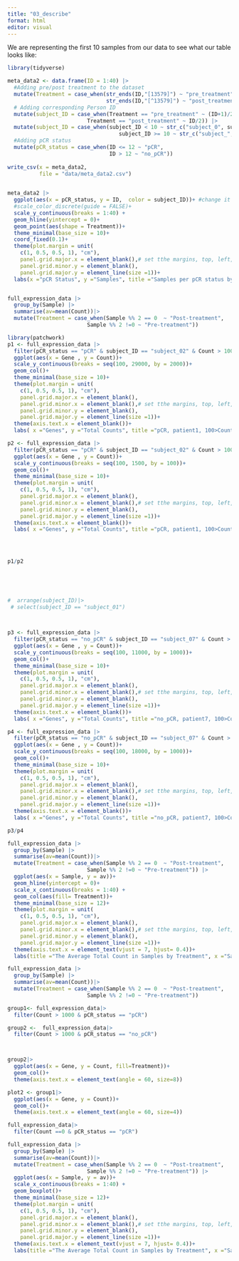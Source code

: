 ```yaml
---
title: "03_describe"
format: html
editor: visual
---
```


We are representing the first 10 samples from our data to see what our table looks like:

```r
library(tidyverse)

meta_data2 <- data.frame(ID = 1:40) |> 
  #Adding pre/post treatment to the dataset
  mutate(Treatment = case_when(str_ends(ID,"[13579]") ~ "pre_treatment",
                               str_ends(ID,"[^13579]") ~ "post_treatment")) |>
  # Adding corresponding Person ID
  mutate(subject_ID = case_when(Treatment == "pre_treatment" ~ (ID+1)/2,
                         Treatment == "post_treatment" ~ ID/2)) |> 
  mutate(subject_ID = case_when(subject_ID < 10 ~ str_c("subject_0", subject_ID),
                                   subject_ID >= 10 ~ str_c("subject_", subject_ID))) |> 
  #Adding pCR status
  mutate(pCR_status = case_when(ID <= 12 ~ "pCR",
                                ID > 12 ~ "no_pCR"))
  
write_csv(x = meta_data2,
          file = "data/meta_data2.csv")
  
```

```r
meta_data2 |>
  ggplot(aes(x = pCR_status, y = ID,  color = subject_ID))+ #change it to patient
  #scale_color_discrete(guide = FALSE)+
  scale_y_continuous(breaks = 1:40) +
  geom_hline(yintercept = 0)+
  geom_point(aes(shape = Treatment))+
  theme_minimal(base_size = 10)+
  coord_fixed(0.1)+
  theme(plot.margin = unit(
    c(1, 0.5, 0.5, 1), "cm"),
    panel.grid.major.x = element_blank(),# set tthe margins, top, left,... in cms in order
    panel.grid.minor.y = element_blank(),
    panel.grid.major.y = element_line(size =1))+
  labs(x ="pCR Status", y ="Samples", title ="Samples per pCR status by treatment and patient", legend ="number of patient")
```

```r


```

```r
full_expression_data |>
  group_by(Sample) |>
  summarise(av=mean(Count))|>
  mutate(Treatment = case_when(Sample %% 2 == 0  ~ "Post-treatment",
                         Sample %% 2 !=0 ~ "Pre-treatment"))
```

```r
library(patchwork)
p1 <- full_expression_data |>
  filter(pCR_status == "pCR" & subject_ID == "subject_02" & Count > 100 & Treatment == "pre_treatment" ) |>
  ggplot(aes(x = Gene , y = Count))+
  scale_y_continuous(breaks = seq(100, 29000, by = 2000))+
  geom_col()+
  theme_minimal(base_size = 10)+
  theme(plot.margin = unit(
    c(1, 0.5, 0.5, 1), "cm"),
    panel.grid.major.x = element_blank(),
    panel.grid.minor.x = element_blank(),# set tthe margins, top, left,... in cms in order
    panel.grid.minor.y = element_blank(),
    panel.grid.major.y = element_line(size =1))+
  theme(axis.text.x = element_blank())+
  labs( x ="Genes", y ="Total Counts", title ="pCR, patient1, 100>Counts, pre")

p2 <- full_expression_data |>
  filter(pCR_status == "pCR" & subject_ID == "subject_02" & Count > 100 & Treatment == "post_treatment" ) |>
  ggplot(aes(x = Gene , y = Count))+
  scale_y_continuous(breaks = seq(100, 1500, by = 100))+
  geom_col()+
  theme_minimal(base_size = 10)+
  theme(plot.margin = unit(
    c(1, 0.5, 0.5, 1), "cm"),
    panel.grid.major.x = element_blank(),
    panel.grid.minor.x = element_blank(),# set tthe margins, top, left,... in cms in order
    panel.grid.minor.y = element_blank(),
    panel.grid.major.y = element_line(size =1))+
  theme(axis.text.x = element_blank())+
  labs( x ="Genes", y ="Total Counts", title ="pCR, patient1, 100>Counts, post")



  
p1/p2


  
  
  
#  arrange(subject_ID)|>
 # select(subject_ID == "subject_01")

                             
```

```r
p3 <- full_expression_data |>
  filter(pCR_status == "no_pCR" & subject_ID == "subject_07" & Count > 500 & Treatment == "pre_treatment" ) |>
  ggplot(aes(x = Gene , y = Count))+
  scale_y_continuous(breaks = seq(100, 11000, by = 1000))+
  geom_col()+
  theme_minimal(base_size = 10)+
  theme(plot.margin = unit(
    c(1, 0.5, 0.5, 1), "cm"),
    panel.grid.major.x = element_blank(),
    panel.grid.minor.x = element_blank(),# set tthe margins, top, left,... in cms in order
    panel.grid.minor.y = element_blank(),
    panel.grid.major.y = element_line(size =1))+
  theme(axis.text.x = element_blank())+
  labs( x ="Genes", y ="Total Counts", title ="no_pCR, patient7, 100>Counts, pre")

p4 <- full_expression_data |>
  filter(pCR_status == "no_pCR" & subject_ID == "subject_07" & Count > 500 & Treatment == "post_treatment" ) |>
  ggplot(aes(x = Gene , y = Count))+
  scale_y_continuous(breaks = seq(100, 18000, by = 1000))+
  geom_col()+
  theme_minimal(base_size = 10)+
  theme(plot.margin = unit(
    c(1, 0.5, 0.5, 1), "cm"),
    panel.grid.major.x = element_blank(),
    panel.grid.minor.x = element_blank(),# set tthe margins, top, left,... in cms in order
    panel.grid.minor.y = element_blank(),
    panel.grid.major.y = element_line(size =1))+
  theme(axis.text.x = element_blank())+
  labs( x ="Genes", y ="Total Counts", title ="no_pCR, patient7, 100>Counts, post")

p3/p4
```

```r
full_expression_data |>
  group_by(Sample) |>
  summarise(av=mean(Count))|>
  mutate(Treatment = case_when(Sample %% 2 == 0  ~ "Post-treatment",
                         Sample %% 2 !=0 ~ "Pre-treatment")) |>
  ggplot(aes(x = Sample, y = av))+
  geom_hline(yintercept = 0)+
  scale_x_continuous(breaks = 1:40) +
  geom_col(aes(fill= Treatment))+
  theme_minimal(base_size = 12)+
  theme(plot.margin = unit(
    c(1, 0.5, 0.5, 1), "cm"),
    panel.grid.major.x = element_blank(),
    panel.grid.minor.x = element_blank(),# set tthe margins, top, left,... in cms in order
    panel.grid.minor.y = element_blank(),
    panel.grid.major.y = element_line(size =1))+
  theme(axis.text.x = element_text(vjust = 7, hjust= 0.4))+
  labs(title ="The Average Total Count in Samples by Treatment", x ="Samples", y ="Average Counts", legend ="Treatment")

```

```r
full_expression_data |>
  group_by(Sample) |>
  summarise(av=mean(Count))|>
  mutate(Treatment = case_when(Sample %% 2 == 0  ~ "Post-treatment",
                         Sample %% 2 !=0 ~ "Pre-treatment"))
```

```r
group1<- full_expression_data|>
  filter(Count > 1000 & pCR_status == "pCR")

group2 <-  full_expression_data|>
  filter(Count > 1000 & pCR_status == "no_pCR") 




```

```r

group2|>
  ggplot(aes(x = Gene, y = Count, fill=Treatment))+
  geom_col()+
  theme(axis.text.x = element_text(angle = 60, size=8))

plot2 <- group1|>
  ggplot(aes(x = Gene, y = Count))+
  geom_col()+
  theme(axis.text.x = element_text(angle = 60, size=4))


```

```r
full_expression_data|>
  filter(Count ==0 & pCR_status == "pCR")
```

```r
full_expression_data |>
  group_by(Sample) |>
  summarise(av=mean(Count))|>
  mutate(Treatment = case_when(Sample %% 2 == 0  ~ "Post-treatment",
                         Sample %% 2 !=0 ~ "Pre-treatment")) |>
  ggplot(aes(x = Sample, y = av))+
  scale_x_continuous(breaks = 1:40) +
  geom_boxplot()+
  theme_minimal(base_size = 12)+
  theme(plot.margin = unit(
    c(1, 0.5, 0.5, 1), "cm"),
    panel.grid.major.x = element_blank(),
    panel.grid.minor.x = element_blank(),# set tthe margins, top, left,... in cms in order
    panel.grid.minor.y = element_blank(),
    panel.grid.major.y = element_line(size =1))+
  theme(axis.text.x = element_text(vjust = 7, hjust= 0.4))+
  labs(title ="The Average Total Count in Samples by Treatment", x ="Samples", y ="Average Counts", legend ="Treatment")
```

